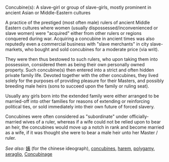 Concubine(s):  A slave-girl or group of slave-girls, mostly prominent in ancient Asian or Middle-Eastern cultures

A practice of the prestiged (most often male) rulers of ancient Middle Eastern cultures where women (usually dispossessed/inconvenienced or slave women) were "acquired" either from other rulers or regions conquered during war.  Acquiring a concubine in ancient times was also reputedly even a commercial business with "slave merchants" in city slave-markets, who bought and sold concubines for a moderate price (via writ).

They were then thus bestowed to such rulers, who upon taking them into possession, considered them as being their own personally owned property.  Such concubine(s) then entered into a strict and often hidden private family life.  Devoted together with the other concubines, they lived solely for the purposes of providing pleasure for their Masters, and possibly breeding male heirs (sons to succeed upon the family or ruling seat).

Usually any girls born into the extended family were either arranged to be married-off into other families for reasons of extending or reinforcing political ties, or sold immediately into their own future of forced slavery.

Concubines were often considered as "subordinate" under officially-married wives of a ruler, whereas if a wife could not be relied upon to bear an heir, the concubines would move up a notch in rank and become married as a wife, if it was thought she were to bear a male heir unto her Master / ruler.

''See also:''  
[[姨]] (for the chinese ideograph), [[concubines]], [[harem]], [[polygamy]], [[seraglio]], [http://en.wikipedia.org/wiki/Concubinage Concubinage]